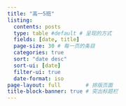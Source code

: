 ```yaml
---
title: "高一5班"
listing:
  contents: posts
  type: table #default # 呈现的方式
  fields: [date, title]
  page-size: 30 # 每一页的条目
  categories: true
  sort: "date desc"
  sort-ui: [date]
  filter-ui: true
  date-format: iso
page-layout: full        # 排版页面
title-block-banner: true # 突出标题栏
---
```

